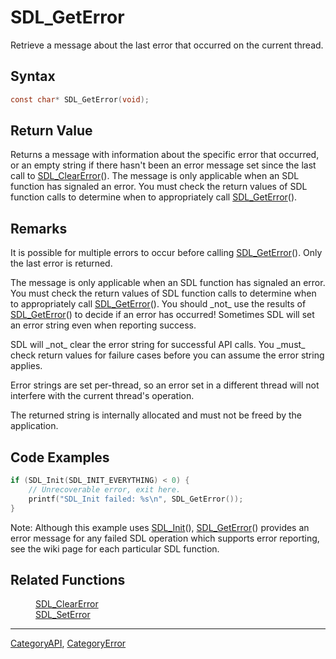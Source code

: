 = SDL_GetError =

Retrieve a message about the last error that occurred on the current thread.

== Syntax ==

<syntaxhighlight lang='c'>
const char* SDL_GetError(void);
</syntaxhighlight>

== Return Value ==

Returns a message with information about the specific error that occurred,
or an empty string if there hasn't been an error message set since the last
call to [[SDL_ClearError]](). The message is only applicable when an SDL
function has signaled an error. You must check the return values of SDL
function calls to determine when to appropriately call [[SDL_GetError]]().



== Remarks ==

It is possible for multiple errors to occur before calling
[[SDL_GetError]](). Only the last error is returned.

The message is only applicable when an SDL function has signaled an error.
You must check the return values of SDL function calls to determine when to
appropriately call [[SDL_GetError]](). You should _not_ use the results of
[[SDL_GetError]]() to decide if an error has occurred! Sometimes SDL will
set an error string even when reporting success.

SDL will _not_ clear the error string for successful API calls. You _must_
check return values for failure cases before you can assume the error
string applies.

Error strings are set per-thread, so an error set in a different thread
will not interfere with the current thread's operation.

The returned string is internally allocated and must not be freed by the
application.

== Code Examples ==

<syntaxhighlight lang='c++'>
if (SDL_Init(SDL_INIT_EVERYTHING) < 0) {
    // Unrecoverable error, exit here.
    printf("SDL_Init failed: %s\n", SDL_GetError());
}
</syntaxhighlight>
Note: Although this example uses [[SDL_Init]](), [[SDL_GetError]]() provides an error message for any failed SDL operation which supports error reporting, see the wiki page for each particular SDL function.


== Related Functions ==

:[[SDL_ClearError]]
:[[SDL_SetError]]

----
[[CategoryAPI]], [[CategoryError]]


